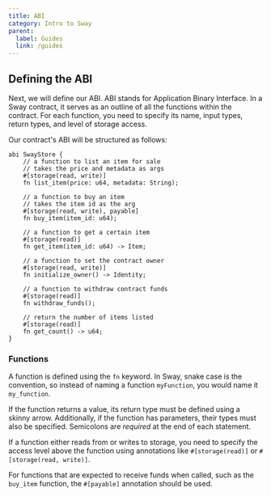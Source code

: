 ```yaml
---
title: ABI
category: Intro to Sway
parent:
  label: Guides
  link: /guides
---
```


## Defining the ABI

Next, we will define our ABI. ABI stands for Application Binary Interface. In a Sway contract, it serves as an outline of all the functions within the contract. For each function, you need to specify its name, input types, return types, and level of storage access.

Our contract's ABI will be structured as follows:

```sway
abi SwayStore {
    // a function to list an item for sale
    // takes the price and metadata as args
    #[storage(read, write)]
    fn list_item(price: u64, metadata: String);

    // a function to buy an item
    // takes the item id as the arg
    #[storage(read, write), payable]
    fn buy_item(item_id: u64);

    // a function to get a certain item
    #[storage(read)]
    fn get_item(item_id: u64) -> Item;

    // a function to set the contract owner
    #[storage(read, write)]
    fn initialize_owner() -> Identity;

    // a function to withdraw contract funds
    #[storage(read)]
    fn withdraw_funds();

    // return the number of items listed
    #[storage(read)]
    fn get_count() -> u64;
}
``` 

### Functions

A function is defined using the `fn` keyword. In Sway, snake case is the convention, so instead of naming a function `myFunction`, you would name it `my_function`.

If the function returns a value, its return type must be defined using a skinny arrow. Additionally, if the function has parameters, their types must also be specified. Semicolons are *required* at the end of each statement.

If a function either reads from or writes to storage, you need to specify the access level above the function using annotations like `#[storage(read)]` or `#[storage(read, write)]`.

For functions that are expected to receive funds when called, such as the `buy_item` function, the `#[payable]` annotation should be used.
